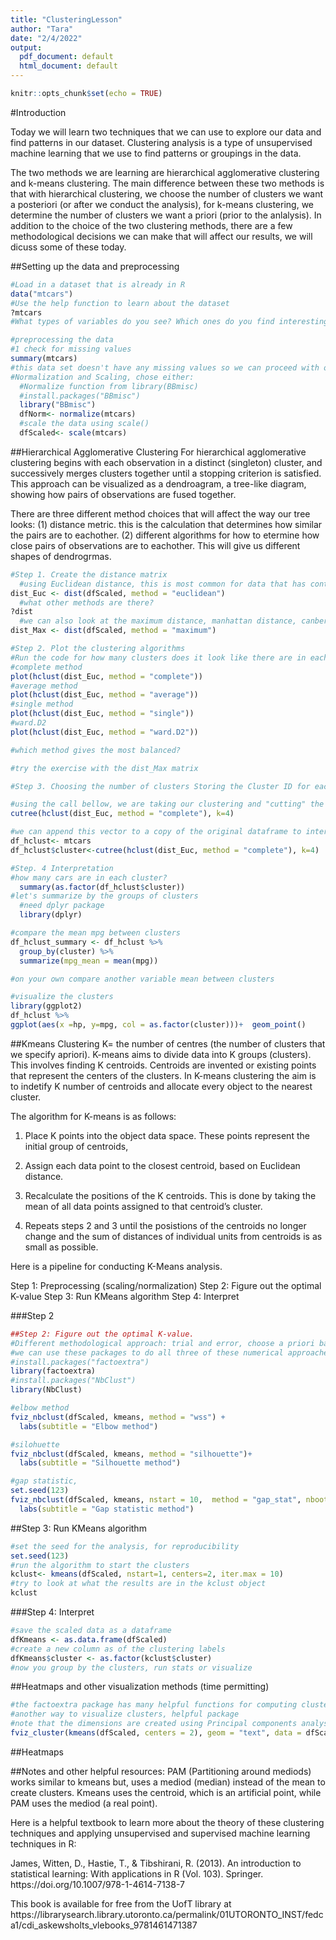 ```yaml
---
title: "ClusteringLesson"
author: "Tara"
date: "2/4/2022"
output:
  pdf_document: default
  html_document: default
---
```


```r
knitr::opts_chunk$set(echo = TRUE)
```

#Introduction

Today we will learn two techniques that we can use to explore our data and find patterns in our dataset. Clustering analysis is a type of unsupervised machine learning that we use to find patterns or groupings in the data.

The two methods we are learning are hierarchical agglomerative clustering and k-means clustering. The main difference between these two methods is that with hierarchical clustering, we choose the number of clusters we want a posteriori (or after we conduct the analysis), for k-means clustering, we determine the number of clusters we want a priori (prior to the anlalysis). In addition to the choice of the two clustering methods, there are a few methodological decisions we can make that will affect our results, we will dicuss some of these today. 

##Setting up the data and preprocessing
```r
#Load in a dataset that is already in R
data("mtcars")
#Use the help function to learn about the dataset
?mtcars
#What types of variables do you see? Which ones do you find interesting? we can conduct clustering analysis on a subset of the variables or on the entire dataset because we have numeric (including two binary) variables
```

```r
#preprocessing the data
#1 check for missing values
summary(mtcars)
#this data set doesn't have any missing values so we can proceed with our analysis
#Normalization and Scaling, chose either: 
  #Normalize function from library(BBmisc)
  #install.packages("BBmisc")
  library("BBmisc")
  dfNorm<- normalize(mtcars)
  #scale the data using scale()
  dfScaled<- scale(mtcars)
```


##Hierarchical Agglomerative Clustering
For hierarchical agglomerative clustering begins with each observation in a distinct (singleton) cluster, and successively merges clusters together until a stopping criterion is satisfied. This approach can be visualized as a dendroagram, a tree-like diagram, showing how pairs of observations are fused together. 

There are three different method choices that will affect the way our tree looks: 
  (1) distance metric. this is the calculation that determines how similar the pairs are to eachother. 
  (2) different algorithms for how to etermine how close pairs of observations are to eachother. This will give us different shapes of dendrogrmas. 

```r
#Step 1. Create the distance matrix
  #using Euclidean distance, this is most common for data that has continuous numerical values
dist_Euc <- dist(dfScaled, method = "euclidean")
  #what other methods are there?
?dist
  #we can also look at the maximum distance, manhattan distance, canberra, binari, and minkowski. Let's also try the maximum distsance, create another distance matrix adn change the method agreemeent to "maximum"
dist_Max <- dist(dfScaled, method = "maximum")
```

```r
#Step 2. Plot the clustering algorithms
#Run the code for how many clusters does it look like there are in each dendrogram?
#complete method
plot(hclust(dist_Euc, method = "complete"))
#average method
plot(hclust(dist_Euc, method = "average"))
#single method
plot(hclust(dist_Euc, method = "single"))
#ward.D2
plot(hclust(dist_Euc, method = "ward.D2"))

#which method gives the most balanced?

#try the exercise with the dist_Max matrix
```

```r
#Step 3. Choosing the number of clusters Storing the Cluster ID for each observation

#using the call bellow, we are taking our clustering and "cutting" the tree into four clusters. The call will return a vector where each observation is assigned to a cluster.
cutree(hclust(dist_Euc, method = "complete"), k=4)

#we can append this vector to a copy of the original dataframe to interpret the clusters
df_hclust<- mtcars
df_hclust$cluster<-cutree(hclust(dist_Euc, method = "complete"), k=4)
```

```r
#Step. 4 Interpretation
#how many cars are in each cluster?
  summary(as.factor(df_hclust$cluster))
#let's summarize by the groups of clusters
  #need dplyr package
  library(dplyr)

#compare the mean mpg between clusters
df_hclust_summary <- df_hclust %>% 
  group_by(cluster) %>% 
  summarize(mpg_mean = mean(mpg)) 

#on your own compare another variable mean between clusters

#visualize the clusters 
library(ggplot2)
df_hclust %>% 
ggplot(aes(x =hp, y=mpg, col = as.factor(cluster)))+  geom_point()

```


##Kmeans Clustering
K= the number of centres (the number of clusters that we specify apriori).
K-means aims to divide data into K groups (clusters). This involves finding K centroids. Centroids are invented or existing points that represent the centers of the clusters. In K-means clustering the aim is to indetify K number of centroids and allocate every object to the nearest cluster.

The algorithm for K-means is as follows:

1. Place K points into the object data space. These points represent the initial group of centroids,

2. Assign each data point to the closest centroid, based on Euclidean distance.

3. Recalculate the positions of the K centroids. This is done by taking the mean of all data points assigned to that centroid’s cluster.

4. Repeats steps 2 and 3 until the posistions of the centroids no longer change and the sum of distances of individual units from centroids is as small as possible.

Here is a pipeline for conducting K-Means analysis. 

Step 1: Preprocessing (scaling/normalization)
Step 2: Figure out the optimal K-value
Step 3: Run KMeans algorithm
Step 4: Interpret


###Step 2
```r
##Step 2: Figure out the optimal K-value. 
#Different methodological approach: trial and error, choose a priori based on theoretical knowledge, choose based on the hierarchical agglomerative clustering result, or use an numerical approach: elbow plot, gap statistic, silohuette.
#we can use these packages to do all three of these numerical approaches
#install.packages("factoextra")
library(factoextra)
#install.packages("NbClust")
library(NbClust)

#elbow method
fviz_nbclust(dfScaled, kmeans, method = "wss") +
  labs(subtitle = "Elbow method")

#silohuette
fviz_nbclust(dfScaled, kmeans, method = "silhouette")+
  labs(subtitle = "Silhouette method")

#gap statistic, 
set.seed(123)
fviz_nbclust(dfScaled, kmeans, nstart = 10,  method = "gap_stat", nboot = 50)+
  labs(subtitle = "Gap statistic method")

```

##Step 3: Run KMeans algorithm
```r
#set the seed for the analysis, for reproducibility
set.seed(123)
#run the algorithm to start the clusters
kclust<- kmeans(dfScaled, nstart=1, centers=2, iter.max = 10)
#try to look at what the results are in the kclust object
kclust
```

###Step 4: Interpret

```r
#save the scaled data as a dataframe
dfKmeans <- as.data.frame(dfScaled)
#create a new column as of the clustering labels 
dfKmeans$cluster <- as.factor(kclust$cluster)
#now you group by the clusters, run stats or visualize 
```


##Heatmaps and other visualization methods (time permitting)

```r
#the factoextra package has many helpful functions for computing cluster analyses and visualizing them
#another way to visualize clusters, helpful package 
#note that the dimensions are created using Principal components analysis first
fviz_cluster(kmeans(dfScaled, centers = 2), geom = "text", data = dfScaled)
```

##Heatmaps

##Notes and other helpful resources: 
PAM (Partitioning around mediods) works similar to kmeans but, uses a mediod (median) instead of the mean to create clusters. Kmeans uses the centroid, which is an artificial point, while PAM uses the mediod (a real point). 

Here is a helpful textbook to learn more about the theory of these clustering techniques and applying unsupervised and supervised machine learning techniques in R:

James, Witten, D., Hastie, T., & Tibshirani, R. (2013). An introduction to statistical learning: With applications in R (Vol. 103). Springer. https://doi.org/10.1007/978-1-4614-7138-7

This book is available for free from the UofT library at
https://librarysearch.library.utoronto.ca/permalink/01UTORONTO_INST/fedca1/cdi_askewsholts_vlebooks_9781461471387


